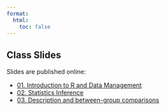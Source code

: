 ```yaml
---
format: 
  html:
    toc: false
---
```


## Class Slides

Slides are published online:

<ul>
<li><a href = "https://rpubs.com/bruigtp/1286240"> 01. Introduction to R and Data Management</a></li>
<li><a href = "https://rpubs.com/bruigtp/1286245"> 02. Statistics Inference</a></li>
<li><a href = "https://rpubs.com/bruigtp/1289209"> 03. Description and between-group comparisons</a></li>
</ul>